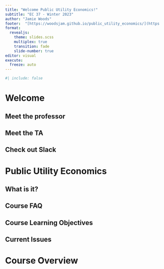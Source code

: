 ```yaml
---
title: "Welcome Public Utility Economics!"
subtitle: "EC 37 - Winter 2023"
author: "Jamie Woods"
footer:  "[https://woodsjam.github.io/public_utility_economics/](https://woodsjam.github.io/public_utility_economics/)"
format: 
  revealjs: 
    theme: slides.scss
    multiplex: true
    transition: fade
    slide-number: true
editor: visual
execute:
  freeze: auto
---
```


```r
#| include: false

```


# Welcome

## Meet the professor

## Meet the TA

## Check out Slack

# Public Utility Economics

## What is it?

## Course FAQ

## Course Learning Objectives

## Current Issues

# Course Overview